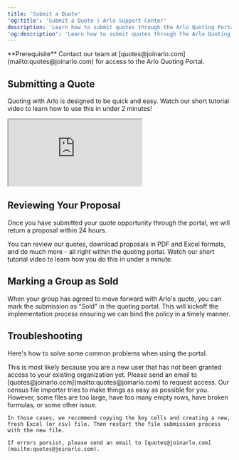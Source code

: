 ```yaml
---
title: 'Submit a Quote'
'og:title': 'Submit a Quote | Arlo Support Center'
description: 'Learn how to submit quotes through the Arlo Quoting Portal'
'og:description': 'Learn how to submit quotes through the Arlo Quoting Portal'
---
```


<Info>
  **Prerequisite** Contact our team at [quotes@joinarlo.com](mailto:quotes@joinarlo.com) for access to the Arlo Quoting Portal.
</Info>


## Submitting a Quote 
Quoting with Arlo is designed to be quick and easy. Watch our short tutorial video to learn how to use this in under 2 minutes!

<iframe className="w-full aspect-video" src="https://www.loom.com/embed/33c62afc17fe4a7cb83d9082528b2142?sid=2959a86d-4fd9-413f-8026-c18f035f1b7a"></iframe>


## Reviewing Your Proposal
Once you have submitted your quote opportunity through the portal, we will return a proposal within 24 hours.

You can review our quotes, download proposals in PDF and Excel formats, and do much more - all right within the quoting portal. Watch our short tutorial video to learn how you do this in under a minute.


## Marking a Group as Sold
When your group has agreed to move forward with Arlo's quote, you can mark the submission as "Sold" in the quoting portal. This will kickoff the implementation process ensuring we can bind the policy in a timely manner.


## Troubleshooting

Here's how to solve some common problems when using the portal.

<AccordionGroup>
  <Accordion title="I can't see any submissions">
    This is most likely because you are a new user that has not been granted access to your existing organization yet. Please send an email to [quotes@joinarlo.com](mailto:quotes@joinarlo.com) to request access.
  </Accordion>
  <Accordion title="The census file importer is not allowing me to submit my census">
    Our census file importer tries to make things as easy as possible for you. However, some files are too large, have too many empty rows, have broken formulas, or some other issue.
    
    In those cases, we recommend copying the key cells and creating a new, fresh Excel (or csv) file. Then restart the file submission process with the new file.

    If errors persist, please send an email to [quotes@joinarlo.com](mailto:quotes@joinarlo.com).
  </Accordion>
</AccordionGroup>
